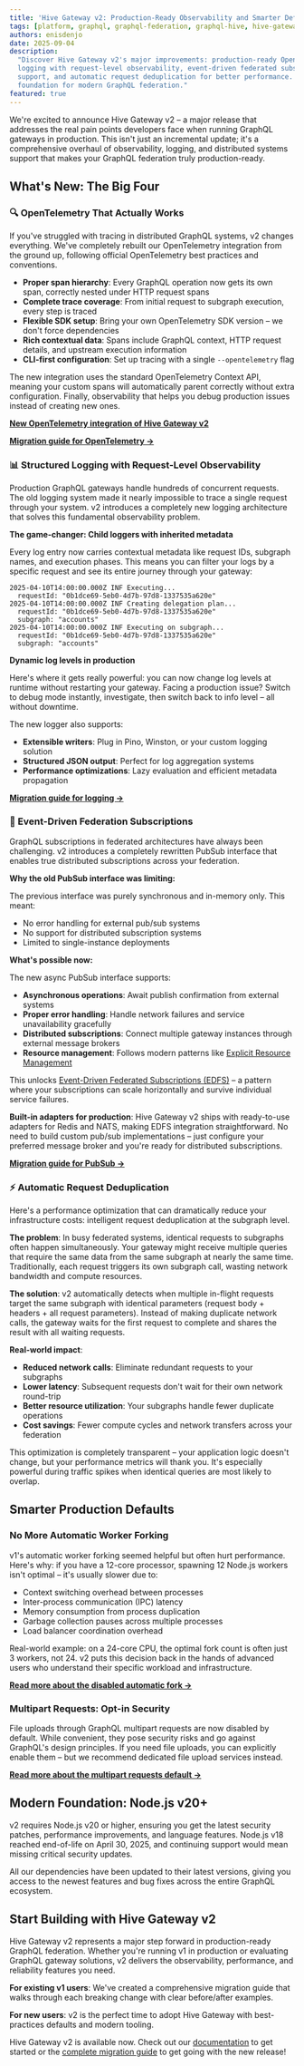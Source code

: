 ```yaml
---
title: 'Hive Gateway v2: Production-Ready Observability and Smarter Defaults'
tags: [platform, graphql, graphql-federation, graphql-hive, hive-gateway]
authors: enisdenjo
date: 2025-09-04
description:
  "Discover Hive Gateway v2's major improvements: production-ready OpenTelemetry tracing, structured
  logging with request-level observability, event-driven federated subscriptions with Redis/NATS
  support, and automatic request deduplication for better performance. Learn why v2 is the perfect
  foundation for modern GraphQL federation."
featured: true
---
```


We're excited to announce Hive Gateway v2 – a major release that addresses the real pain points
developers face when running GraphQL gateways in production. This isn't just an incremental update;
it's a comprehensive overhaul of observability, logging, and distributed systems support that makes
your GraphQL federation truly production-ready.

## What's New: The Big Four

### 🔍 OpenTelemetry That Actually Works

If you've struggled with tracing in distributed GraphQL systems, v2 changes everything. We've
completely rebuilt our OpenTelemetry integration from the ground up, following official
OpenTelemetry best practices and conventions.

- **Proper span hierarchy**: Every GraphQL operation now gets its own span, correctly nested under
  HTTP request spans
- **Complete trace coverage**: From initial request to subgraph execution, every step is traced
- **Flexible SDK setup**: Bring your own OpenTelemetry SDK version – we don't force dependencies
- **Rich contextual data**: Spans include GraphQL context, HTTP request details, and upstream
  execution information
- **CLI-first configuration**: Set up tracing with a single `--opentelemetry` flag

The new integration uses the standard OpenTelemetry Context API, meaning your custom spans will
automatically parent correctly without extra configuration. Finally, observability that helps you
debug production issues instead of creating new ones.

**[New OpenTelemetry integration of Hive Gateway v2](/blog/opentelemetry-gateway-v2)**

**[Migration guide for OpenTelemetry →](/docs/migration-guides/gateway-v1-v2#opentelemetry)**

### 📊 Structured Logging with Request-Level Observability

Production GraphQL gateways handle hundreds of concurrent requests. The old logging system made it
nearly impossible to trace a single request through your system. v2 introduces a completely new
logging architecture that solves this fundamental observability problem.

**The game-changer: Child loggers with inherited metadata**

Every log entry now carries contextual metadata like request IDs, subgraph names, and execution
phases. This means you can filter your logs by a specific request and see its entire journey through
your gateway:

```
2025-04-10T14:00:00.000Z INF Executing...
  requestId: "0b1dce69-5eb0-4d7b-97d8-1337535a620e"
2025-04-10T14:00:00.000Z INF Creating delegation plan...
  requestId: "0b1dce69-5eb0-4d7b-97d8-1337535a620e"
  subgraph: "accounts"
2025-04-10T14:00:00.000Z INF Executing on subgraph...
  requestId: "0b1dce69-5eb0-4d7b-97d8-1337535a620e"
  subgraph: "accounts"
```

**Dynamic log levels in production**

Here's where it gets really powerful: you can now change log levels at runtime without restarting
your gateway. Facing a production issue? Switch to debug mode instantly, investigate, then switch
back to info level – all without downtime.

The new logger also supports:

- **Extensible writers**: Plug in Pino, Winston, or your custom logging solution
- **Structured JSON output**: Perfect for log aggregation systems
- **Performance optimizations**: Lazy evaluation and efficient metadata propagation

**[Migration guide for logging →](/docs/migration-guides/gateway-v1-v2#hive-logger)**

### 🚀 Event-Driven Federation Subscriptions

GraphQL subscriptions in federated architectures have always been challenging. v2 introduces a
completely rewritten PubSub interface that enables true distributed subscriptions across your
federation.

**Why the old PubSub interface was limiting:**

The previous interface was purely synchronous and in-memory only. This meant:

- No error handling for external pub/sub systems
- No support for distributed subscription systems
- Limited to single-instance deployments

**What's possible now:**

The new async PubSub interface supports:

- **Asynchronous operations**: Await publish confirmation from external systems
- **Proper error handling**: Handle network failures and service unavailability gracefully
- **Distributed subscriptions**: Connect multiple gateway instances through external message brokers
- **Resource management**: Follows modern patterns like
  [Explicit Resource Management](https://v8.dev/features/explicit-resource-management)

This unlocks
[Event-Driven Federated Subscriptions (EDFS)](https://wundergraph.com/blog/distributed_graphql_subscriptions_with_nats_and_event_driven_architecture)
– a pattern where your subscriptions can scale horizontally and survive individual service failures.

**Built-in adapters for production**: Hive Gateway v2 ships with ready-to-use adapters for Redis and
NATS, making EDFS integration straightforward. No need to build custom pub/sub implementations –
just configure your preferred message broker and you're ready for distributed subscriptions.

**[Migration guide for PubSub →](/docs/migration-guides/gateway-v1-v2#new-hive-pubsub-interface)**

### ⚡ Automatic Request Deduplication

Here's a performance optimization that can dramatically reduce your infrastructure costs:
intelligent request deduplication at the subgraph level.

**The problem**: In busy federated systems, identical requests to subgraphs often happen
simultaneously. Your gateway might receive multiple queries that require the same data from the same
subgraph at nearly the same time. Traditionally, each request triggers its own subgraph call,
wasting network bandwidth and compute resources.

**The solution**: v2 automatically detects when multiple in-flight requests target the same subgraph
with identical parameters (request body + headers + all request parameters). Instead of making
duplicate network calls, the gateway waits for the first request to complete and shares the result
with all waiting requests.

**Real-world impact**:

- **Reduced network calls**: Eliminate redundant requests to your subgraphs
- **Lower latency**: Subsequent requests don't wait for their own network round-trip
- **Better resource utilization**: Your subgraphs handle fewer duplicate operations
- **Cost savings**: Fewer compute cycles and network transfers across your federation

This optimization is completely transparent – your application logic doesn't change, but your
performance metrics will thank you. It's especially powerful during traffic spikes when identical
queries are most likely to overlap.

## Smarter Production Defaults

### No More Automatic Worker Forking

v1's automatic worker forking seemed helpful but often hurt performance. Here's why: if you have a
12-core processor, spawning 12 Node.js workers isn't optimal – it's usually slower due to:

- Context switching overhead between processes
- Inter-process communication (IPC) latency
- Memory consumption from process duplication
- Garbage collection pauses across multiple processes
- Load balancer coordination overhead

Real-world example: on a 24-core CPU, the optimal fork count is often just 3 workers, not 24. v2
puts this decision back in the hands of advanced users who understand their specific workload and
infrastructure.

**[Read more about the disabled automatic fork →](/docs/migration-guides/gateway-v1-v2#disabled-automatic-forking)**

### Multipart Requests: Opt-in Security

File uploads through GraphQL multipart requests are now disabled by default. While convenient, they
pose security risks and go against GraphQL's design principles. If you need file uploads, you can
explicitly enable them – but we recommend dedicated file upload services instead.

**[Read more about the multipart requests default →](/docs/migration-guides/gateway-v1-v2#multipart-requests-are-disabled-by-default)**

## Modern Foundation: Node.js v20+

v2 requires Node.js v20 or higher, ensuring you get the latest security patches, performance
improvements, and language features. Node.js v18 reached end-of-life on April 30, 2025, and
continuing support would mean missing critical security updates.

All our dependencies have been updated to their latest versions, giving you access to the newest
features and bug fixes across the entire GraphQL ecosystem.

## Start Building with Hive Gateway v2

Hive Gateway v2 represents a major step forward in production-ready GraphQL federation. Whether
you're running v1 in production or evaluating GraphQL gateway solutions, v2 delivers the
observability, performance, and reliability features you need.

**For existing v1 users**: We've created a comprehensive migration guide that walks through each
breaking change with clear before/after examples.

**For new users**: v2 is the perfect time to adopt Hive Gateway with best-practices defaults and
modern tooling.

Hive Gateway v2 is available now. Check out our [documentation](/docs/gateway) to get started or the
[complete migration guide](/docs/migration-guides/gateway-v1-v2) to get going with the new release!
